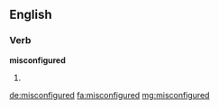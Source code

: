 ==English==

===Verb===
'''misconfigured'''

# {{en-past of|misconfigure}}

[[de:misconfigured]]
[[fa:misconfigured]]
[[mg:misconfigured]]